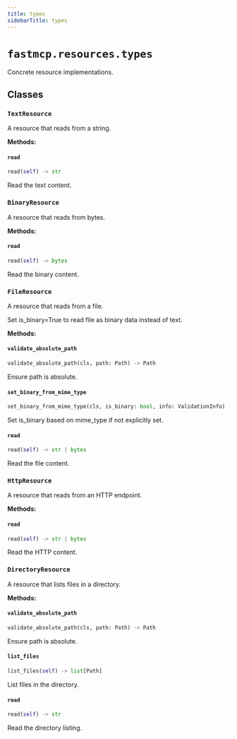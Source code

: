 ```yaml
---
title: types
sidebarTitle: types
---
```


# `fastmcp.resources.types`


Concrete resource implementations.

## Classes

### `TextResource` <sup><a href="https://github.com/sasigit7/fastmcp/blob/main/src/fastmcp/resources/types.py#L21" target="_blank"><Icon icon="github" style="width: 14px; height: 14px;" /></a></sup>


A resource that reads from a string.


**Methods:**

#### `read` <sup><a href="https://github.com/sasigit7/fastmcp/blob/main/src/fastmcp/resources/types.py#L26" target="_blank"><Icon icon="github" style="width: 14px; height: 14px;" /></a></sup>

```python
read(self) -> str
```

Read the text content.


### `BinaryResource` <sup><a href="https://github.com/sasigit7/fastmcp/blob/main/src/fastmcp/resources/types.py#L31" target="_blank"><Icon icon="github" style="width: 14px; height: 14px;" /></a></sup>


A resource that reads from bytes.


**Methods:**

#### `read` <sup><a href="https://github.com/sasigit7/fastmcp/blob/main/src/fastmcp/resources/types.py#L36" target="_blank"><Icon icon="github" style="width: 14px; height: 14px;" /></a></sup>

```python
read(self) -> bytes
```

Read the binary content.


### `FileResource` <sup><a href="https://github.com/sasigit7/fastmcp/blob/main/src/fastmcp/resources/types.py#L41" target="_blank"><Icon icon="github" style="width: 14px; height: 14px;" /></a></sup>


A resource that reads from a file.

Set is_binary=True to read file as binary data instead of text.


**Methods:**

#### `validate_absolute_path` <sup><a href="https://github.com/sasigit7/fastmcp/blob/main/src/fastmcp/resources/types.py#L59" target="_blank"><Icon icon="github" style="width: 14px; height: 14px;" /></a></sup>

```python
validate_absolute_path(cls, path: Path) -> Path
```

Ensure path is absolute.


#### `set_binary_from_mime_type` <sup><a href="https://github.com/sasigit7/fastmcp/blob/main/src/fastmcp/resources/types.py#L67" target="_blank"><Icon icon="github" style="width: 14px; height: 14px;" /></a></sup>

```python
set_binary_from_mime_type(cls, is_binary: bool, info: ValidationInfo) -> bool
```

Set is_binary based on mime_type if not explicitly set.


#### `read` <sup><a href="https://github.com/sasigit7/fastmcp/blob/main/src/fastmcp/resources/types.py#L74" target="_blank"><Icon icon="github" style="width: 14px; height: 14px;" /></a></sup>

```python
read(self) -> str | bytes
```

Read the file content.


### `HttpResource` <sup><a href="https://github.com/sasigit7/fastmcp/blob/main/src/fastmcp/resources/types.py#L84" target="_blank"><Icon icon="github" style="width: 14px; height: 14px;" /></a></sup>


A resource that reads from an HTTP endpoint.


**Methods:**

#### `read` <sup><a href="https://github.com/sasigit7/fastmcp/blob/main/src/fastmcp/resources/types.py#L92" target="_blank"><Icon icon="github" style="width: 14px; height: 14px;" /></a></sup>

```python
read(self) -> str | bytes
```

Read the HTTP content.


### `DirectoryResource` <sup><a href="https://github.com/sasigit7/fastmcp/blob/main/src/fastmcp/resources/types.py#L100" target="_blank"><Icon icon="github" style="width: 14px; height: 14px;" /></a></sup>


A resource that lists files in a directory.


**Methods:**

#### `validate_absolute_path` <sup><a href="https://github.com/sasigit7/fastmcp/blob/main/src/fastmcp/resources/types.py#L116" target="_blank"><Icon icon="github" style="width: 14px; height: 14px;" /></a></sup>

```python
validate_absolute_path(cls, path: Path) -> Path
```

Ensure path is absolute.


#### `list_files` <sup><a href="https://github.com/sasigit7/fastmcp/blob/main/src/fastmcp/resources/types.py#L122" target="_blank"><Icon icon="github" style="width: 14px; height: 14px;" /></a></sup>

```python
list_files(self) -> list[Path]
```

List files in the directory.


#### `read` <sup><a href="https://github.com/sasigit7/fastmcp/blob/main/src/fastmcp/resources/types.py#L144" target="_blank"><Icon icon="github" style="width: 14px; height: 14px;" /></a></sup>

```python
read(self) -> str
```

Read the directory listing.

